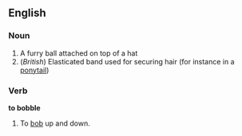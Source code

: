 ==English==

===Noun===
# A furry ball attached on top of a hat
# (''British'') Elasticated band used for securing hair (for instance in a [[ponytail]])
===Verb===

'''to bobble'''

#To [[bob]] up and down.